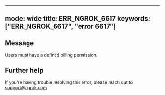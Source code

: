 
---
mode: wide
title: ERR_NGROK_6617
keywords: ["ERR_NGROK_6617", "error 6617"]
---

## Message
Users must have a defined billing permission.




## Further help
If you're having trouble resolving this error, please reach out to [support@ngrok.com](mailto:support@ngrok.com?subject=Help%20with%20ERR_NGROK_6617)

